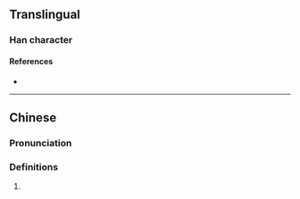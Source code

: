 {{character info/new}}
==Translingual==

===Han character===
{{Han char|rn=75|rad=木|as=17|sn=21|four=44927|canj=DTLX|ids=⿰木蕭}}

====References====
* {{Han ref|kx=0562.150|dkj=15885|dj=0950.370|hdz=21320.010|uh=6AF9|ud=27385|bh=F457|bd=62551}}

----

==Chinese==
{{zh-forms}}

===Pronunciation===
{{zh-pron
|m=xiāo
|c=siu1
|cat=
}}

===Definitions===
{{zh-hanzi}}

# {{rfdef|zh}}